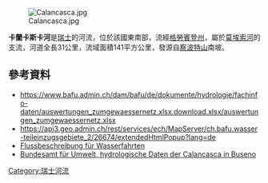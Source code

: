 {{Coord|46.23678|N|9.14080|E|display=title}}
[[Image:Calancasca.jpg|right]]

'''卡蘭卡斯卡河'''是[[瑞士|瑞士]]的河流，位於該國東南部，流經[[格勞賓登州|格勞賓登州]]，屬於[[莫埃索河|莫埃索河]]的支流，河道全長31公里，流域面積141平方公里，發源自[[察波特山|察波特山]]南坡。

==參考資料==
* https://www.bafu.admin.ch/dam/bafu/de/dokumente/hydrologie/fachinfo-daten/auswertungen_zumgewaessernetz.xlsx.download.xlsx/auswertungen_zumgewaessernetz.xlsx {{Wayback|url=https://www.bafu.admin.ch/dam/bafu/de/dokumente/hydrologie/fachinfo-daten/auswertungen_zumgewaessernetz.xlsx.download.xlsx/auswertungen_zumgewaessernetz.xlsx |date=20180613160902 }}
* https://api3.geo.admin.ch/rest/services/ech/MapServer/ch.bafu.wasser-teileinzugsgebiete_2/26674/extendedHtmlPopup?lang=de {{Wayback|url=https://api3.geo.admin.ch/rest/services/ech/MapServer/ch.bafu.wasser-teileinzugsgebiete_2/26674/extendedHtmlPopup?lang=de |date=20170809172047 }}
* [http://www.waterweb.de/wiki/Calancasca Flussbeschreibung für Wasserfahrten]{{Dead link}}
* [http://www.hydrodaten.admin.ch/de/2474.html#aktuelle_daten Bundesamt für Umwelt, hydrologische Daten der Calancasca in Buseno] {{Wayback|url=http://www.hydrodaten.admin.ch/de/2474.html#aktuelle_daten |date=20210204220445 }}

{{Switzerland-geo-stub}}
[[Category:瑞士河流|Category:瑞士河流]]